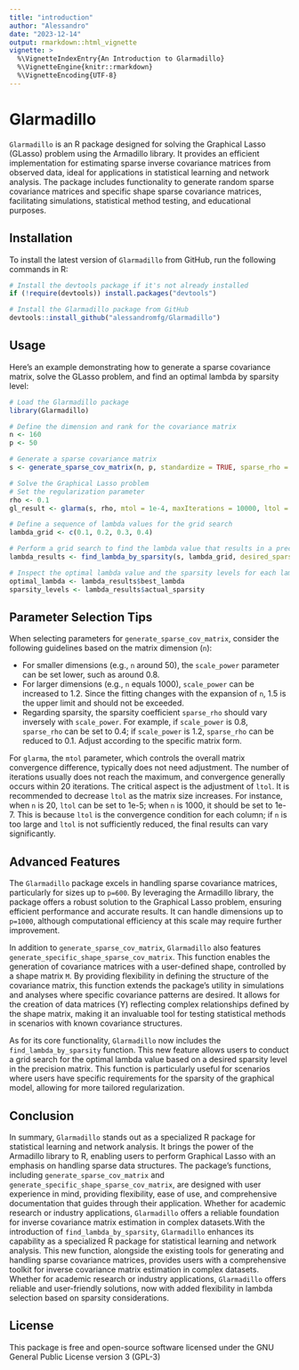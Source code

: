 ```yaml
---
title: "introduction"
author: "Alessandro"
date: "2023-12-14"
output: rmarkdown::html_vignette
vignette: >
  %\VignetteIndexEntry{An Introduction to Glarmadillo}
  %\VignetteEngine{knitr::rmarkdown}
  %\VignetteEncoding{UTF-8}
---
```


# Glarmadillo

`Glarmadillo` is an R package designed for solving the Graphical Lasso (GLasso) problem using the Armadillo library. It provides an efficient implementation for estimating sparse inverse covariance matrices from observed data, ideal for applications in statistical learning and network analysis. The package includes functionality to generate random sparse covariance matrices and specific shape sparse covariance matrices, facilitating simulations, statistical method testing, and educational purposes.

## Installation

To install the latest version of `Glarmadillo` from GitHub, run the following commands in R:

```r
# Install the devtools package if it's not already installed
if (!require(devtools)) install.packages("devtools")

# Install the Glarmadillo package from GitHub
devtools::install_github("alessandromfg/Glarmadillo")
```

## Usage

Here's an example demonstrating how to generate a sparse covariance matrix, solve the GLasso problem, and find an optimal lambda by sparsity level:

```r
# Load the Glarmadillo package
library(Glarmadillo)

# Define the dimension and rank for the covariance matrix
n <- 160
p <- 50

# Generate a sparse covariance matrix
s <- generate_sparse_cov_matrix(n, p, standardize = TRUE, sparse_rho = 0, scale_power = 0)

# Solve the Graphical Lasso problem
# Set the regularization parameter
rho <- 0.1
gl_result <- glarma(s, rho, mtol = 1e-4, maxIterations = 10000, ltol = 1e-6)

# Define a sequence of lambda values for the grid search
lambda_grid <- c(0.1, 0.2, 0.3, 0.4)

# Perform a grid search to find the lambda value that results in a precision matrix with approximately 80% sparsity
lambda_results <- find_lambda_by_sparsity(s, lambda_grid, desired_sparsity = 0.8)

# Inspect the optimal lambda value and the sparsity levels for each lambda tested
optimal_lambda <- lambda_results$best_lambda
sparsity_levels <- lambda_results$actual_sparsity
```

## Parameter Selection Tips

When selecting parameters for `generate_sparse_cov_matrix`, consider the following guidelines based on the matrix dimension (`n`):

- For smaller dimensions (e.g., `n` around 50), the `scale_power` parameter can be set lower, such as around 0.8.
- For larger dimensions (e.g., `n` equals 1000), `scale_power` can be increased to 1.2. Since the fitting changes with the expansion of `n`, 1.5 is the upper limit and should not be exceeded.
- Regarding sparsity, the sparsity coefficient `sparse_rho` should vary inversely with `scale_power`. For example, if `scale_power` is 0.8, `sparse_rho` can be set to 0.4; if `scale_power` is 1.2, `sparse_rho` can be reduced to 0.1. Adjust according to the specific matrix form.

For `glarma`, the `mtol` parameter, which controls the overall matrix convergence difference, typically does not need adjustment. The number of iterations usually does not reach the maximum, and convergence generally occurs within 20 iterations. The critical aspect is the adjustment of `ltol`. It is recommended to decrease `ltol` as the matrix size increases. For instance, when `n` is 20, `ltol` can be set to 1e-5; when `n` is 1000, it should be set to 1e-7. This is because `ltol` is the convergence condition for each column; if `n` is too large and `ltol` is not sufficiently reduced, the final results can vary significantly.

## Advanced Features

The `Glarmadillo` package excels in handling sparse covariance matrices, particularly for sizes up to `p=600`. By leveraging the Armadillo library, the package offers a robust solution to the Graphical Lasso problem, ensuring efficient performance and accurate results. It can handle dimensions up to `p=1000`, although computational efficiency at this scale may require further improvement.

In addition to `generate_sparse_cov_matrix`, `Glarmadillo` also features `generate_specific_shape_sparse_cov_matrix`. This function enables the generation of covariance matrices with a user-defined shape, controlled by a shape matrix `M`. By providing flexibility in defining the structure of the covariance matrix, this function extends the package's utility in simulations and analyses where specific covariance patterns are desired. It allows for the creation of data matrices (Y) reflecting complex relationships defined by the shape matrix, making it an invaluable tool for testing statistical methods in scenarios with known covariance structures.

As for its core functionality, `Glarmadillo` now includes the `find_lambda_by_sparsity` function. This new feature allows users to conduct a grid search for the optimal lambda value based on a desired sparsity level in the precision matrix. This function is particularly useful for scenarios where users have specific requirements for the sparsity of the graphical model, allowing for more tailored regularization.

## Conclusion

In summary, `Glarmadillo` stands out as a specialized R package for statistical learning and network analysis. It brings the power of the Armadillo library to R, enabling users to perform Graphical Lasso with an emphasis on handling sparse data structures. The package's functions, including `generate_sparse_cov_matrix` and `generate_specific_shape_sparse_cov_matrix`, are designed with user experience in mind, providing flexibility, ease of use, and comprehensive documentation that guides through their application. Whether for academic research or industry applications, `Glarmadillo` offers a reliable foundation for inverse covariance matrix estimation in complex datasets.With the introduction of `find_lambda_by_sparsity`, `Glarmadillo` enhances its capability as a specialized R package for statistical learning and network analysis. This new function, alongside the existing tools for generating and handling sparse covariance matrices, provides users with a comprehensive toolkit for inverse covariance matrix estimation in complex datasets. Whether for academic research or industry applications, `Glarmadillo` offers reliable and user-friendly solutions, now with added flexibility in lambda selection based on sparsity considerations.

## License

This package is free and open-source software licensed under the GNU General Public License version 3 (GPL-3)
